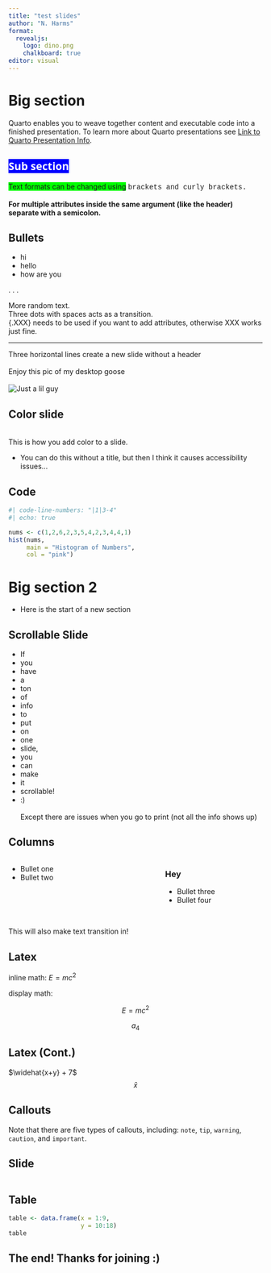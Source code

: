 ```yaml
---
title: "test slides"
author: "N. Harms"
format: 
  revealjs:
    logo: dino.png
    chalkboard: true
editor: visual
---
```


# Big section

Quarto enables you to weave together content and executable code into a finished presentation. To learn more about Quarto presentations see [Link to Quarto Presentation Info](https://quarto.org/docs/presentations/).

## [Sub section]{style="color: white; background-color: blue; font-family: Sans"} {background-image="cacti.jpg" background-opacity="0.4"}

[Text formats can be changed using]{style="background-color: lime"} [brackets and curly brackets.]{style="font-family: 'Courier New'"} <br> <br> **For multiple attributes inside the same argument (like the header) separate with a semicolon.** <!--# This is how you comment. <br> is used to break paragraphs. -->

## Bullets

::: incremental
-   hi
-   hello
-   how are you
:::

. . .

More random text. <br> Three dots with spaces acts as a transition. <br> {.XXX} needs to be used if you want to add attributes, otherwise XXX works just fine.

------------------------------------------------------------------------

Three horizontal lines create a new slide without a header <br><br> Enjoy this pic of my desktop goose <br><br> ![Just a lil guy](hönk.png){fig-alt="Cartoon goose"}

## Color slide {background-color="aquamarine"}

<br>This is how you add color to a slide.

-   You can do this without a title, but then I think it causes accessibility issues...

## Code

```r
#| code-line-numbers: "|1|3-4"
#| echo: true

nums <- c(1,2,6,2,3,5,4,2,3,4,4,1)
hist(nums,
     main = "Histogram of Numbers",
     col = "pink")
```

# Big section 2 {background-color="#96BB3C"}

-   Here is the start of a new section

## Scrollable Slide {.scrollable}

-   If
-   you
-   have
-   a
-   ton
-   of
-   info
-   to
-   put
-   on
-   one
-   slide,
-   you
-   can
-   make
-   it
-   scrollable!
-   :) <br> <br> Except there are issues when you go to print (not all the info shows up)

## Columns

:::::: center
::::: columns
::: {.column width="60%"}
-   Bullet one
-   Bullet two
:::

::: {.column width="40%"}
### Hey

-   Bullet three
-   Bullet four
:::
:::::
::::::

<br> This will also make text [transition in!]{.fragment}

## Latex

\begin{gather*}
a_1=b_1+c_1\\
a_2=b_2+c_2-d_2+e_2
\end{gather*} \begin{align}
a_{11}& =b_{11}&
  a_{12}& =b_{12}\\
a_{21}& =b_{21}&
  a_{22}& =b_{22}+c_{22}
\end{align}

inline math: $E = mc^{2}$

display math:

$$E = mc^{2}$$

$$
a_{4}
$$

## Latex (Cont.)

$\widehat{x+y} + 7$ <br> $$\bar{x}$$

## Callouts

::: callout-tip
Note that there are five types of callouts, including: `note`, `tip`, `warning`, `caution`, and `important`.
:::

## Slide

::::: columns
::: {.column width="50%"}
:::

::: {.column width="50%"}
:::
:::::

## Table

```r
table <- data.frame(x = 1:9,
                    y = 10:18)
table
```

## The end! Thanks for joining :) {.center}
